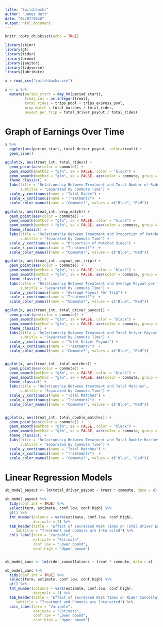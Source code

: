 ```yaml
---
title: "Switchbacks"
author: "James Hutt"
date: "02/07/2020"
output: html_document
---
```


```r
knitr::opts_chunk$set(echo = TRUE)

library(skimr)
library(gt)
library(tidyr)
library(broom)
library(janitor)
library(tidyverse)
library(lubridate)
```


```r

x = read_csv("switchbacks.csv")

x <- x %>%
  mutate(period_start = dmy_hm(period_start), 
         treat_int = as.integer(treat), 
         total_rides = trips_pool + trips_express_pool, 
         prop_match = total_matches / total_rides, 
         payout_per_trip = total_driver_payout / total_rides)

```

# Graph of Earnings Over Time 

```r

x %>% 
  ggplot(aes(period_start, total_driver_payout, color=treat)) + 
  geom_line()

ggplot(x, aes(treat_int, total_rides)) + 
  geom_point(aes(color = commute)) + 
  geom_smooth(method = "glm", se = FALSE, color = "black") +
  geom_smooth(method = "glm", se = FALSE, aes(color = commute, group = commute)) + 
  theme_classic() + 
  labs(title = "Relationship Between Treatment and Total Number of Ride-Sharing Trips",
       subtitle = "Separated by Commute Time") + 
  scale_y_continuous(name = "Total Rides") + 
  scale_x_continuous(name = "Treatment?")  + 
  scale_color_manual(name = "Commute?", values = c("Blue", "Red"))

ggplot(x, aes(treat_int, prop_match)) + 
  geom_point(aes(color = commute)) + 
  geom_smooth(method = "glm", se = FALSE, color = "black") +
  geom_smooth(method = "glm", se = FALSE, aes(color = commute, group = commute)) + 
  theme_classic() + 
  labs(title = "Relationship Between Treatment and Proportion of Matched Rides",
       subtitle = "Separated by Commute Time") + 
  scale_y_continuous(name = "Proportion of Matched Rides") + 
  scale_x_continuous(name = "Treatment?")  + 
  scale_color_manual(name = "Commute?", values = c("Blue", "Red"))

ggplot(x, aes(treat_int, payout_per_trip)) + 
  geom_point(aes(color = commute)) + 
  geom_smooth(method = "glm", se = FALSE, color = "black") +
  geom_smooth(method = "glm", se = FALSE, aes(color = commute, group = commute)) + 
  theme_classic() + 
  labs(title = "Relationship Between Treatment and Average Payout per Trip",
       subtitle = "Separated by Commute Time") + 
  scale_y_continuous(name = "Average Payout Per Trip") + 
  scale_x_continuous(name = "Treatment?")  + 
  scale_color_manual(name = "Commute?", values = c("Blue", "Red"))

ggplot(x, aes(treat_int, total_driver_payout)) + 
  geom_point(aes(color = commute)) + 
  geom_smooth(method = "glm", se = FALSE, color = "black") +
  geom_smooth(method = "glm", se = FALSE, aes(color = commute, group = commute)) + 
  theme_classic() + 
  labs(title = "Relationship Between Treatment and Total Driver Payout",
       subtitle = "Separated by Commute Time") + 
  scale_y_continuous(name = "Total Driver Payout") + 
  scale_x_continuous(name = "Treatment?")  + 
  scale_color_manual(name = "Commute?", values = c("Blue", "Red"))


ggplot(x, aes(treat_int, total_matches)) + 
  geom_point(aes(color = commute)) + 
  geom_smooth(method = "glm", se = FALSE, color = "black") +
  geom_smooth(method = "glm", se = FALSE, aes(color = commute, group = commute)) + 
  theme_classic() + 
  labs(title = "Relationship Between Treatment and Total Matches",
       subtitle = "Separated by Commute Time") + 
  scale_y_continuous(name = "Total Matches") + 
  scale_x_continuous(name = "Treatment?")  + 
  scale_color_manual(name = "Commute?", values = c("Blue", "Red"))


ggplot(x, aes(treat_int, total_double_matches)) + 
  geom_point(aes(color = commute)) + 
  geom_smooth(method = "glm", se = FALSE, color = "black") +
  geom_smooth(method = "glm", se = FALSE, aes(color = commute, group = commute)) + 
  theme_classic() + 
  labs(title = "Relationship Between Treatment and Total Double Matches",
       subtitle = "Separated by Commute Time") + 
  scale_y_continuous(name = "Total Matches") + 
  scale_x_continuous(name = "Treatment?")  + 
  scale_color_manual(name = "Commute?", values = c("Blue", "Red"))

```

# Linear Regression Models 

```r

sb_model_payout <- lm(total_driver_payout ~ treat * commute, data = x)

sb_model_payout %>%
  tidy(conf.int = TRUE) %>%
  select(term, estimate, conf.low, conf.high) %>%
  gt() %>%
  fmt_number(columns = vars(estimate, conf.low, conf.high), 
             decimals = 2) %>%
  tab_header(title = "Effect of Increased Wait Times on Total Driver Earnings",
     subtitle = "Treatment and Commute are Interacted") %>%
  cols_label(term = "Variable",
             estimate = "Estimate",
             conf.low = "Lower bound",
             conf.high = "Upper bound")


sb_model_canc <- lm(rider_cancellations ~ treat * commute, data = x)

sb_model_canc %>%
  tidy(conf.int = TRUE) %>%
  select(term, estimate, conf.low, conf.high) %>%
  gt() %>%
  fmt_number(columns = vars(estimate, conf.low, conf.high), 
             decimals = 2) %>%
  tab_header(title = "Effect of Increased Wait Times on Rider Cancellations",
     subtitle = "Treatment and Commute are Interacted") %>%
  cols_label(term = "Variable",
             estimate = "Estimate",
             conf.low = "Lower bound",
             conf.high = "Upper bound")


```

